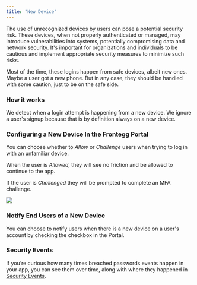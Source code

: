 ```yaml
---
title: "New Device"
---
```


The use of unrecognized devices by users can pose a potential security risk. These devices, when not properly authenticated or managed, may introduce vulnerabilities into systems, potentially compromising data and network security. It's important for organizations and individuals to be cautious and implement appropriate security measures to minimize such risks.

Most of the time, these logins happen from safe devices, albeit new ones. Maybe a user got a new phone. But in any case, they should be handled with some caution, just to be on the safe side.

### How it works

We detect when a login attempt is happening from a new device. We ignore a user's signup because that is by definition always on a new device.

### Configuring a New Device In the Frontegg Portal

You can choose whether to _Allow_ or _Challenge_ users when trying to log in with an unfamiliar device.

When the user is _Allowed_, they will see no friction and be allowed to continue to the app. 

If the user is _Challenged_ they will be prompted to complete an MFA challenge.

![](/images/b267bd3-Screenshot_2023-09-10_at_14.27.10.png) 

### Notify End Users of a New Device

You can choose to notify users when there is a new device on a user's account by checking the checkbox in the Portal.

### Security Events

If you’re curious how many times breached passwords events happen in your app, you can see them over time, along with where they happened in [Security Events](/docs/security-events).